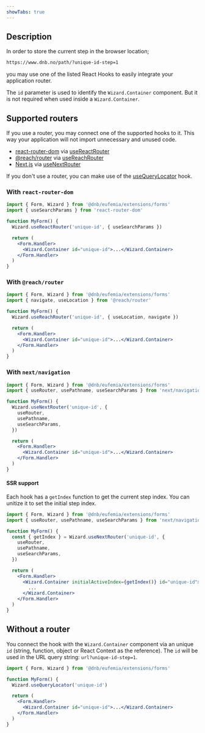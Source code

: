 ```yaml
---
showTabs: true
---
```


## Description

In order to store the current step in the browser location;

```bash
https://www.dnb.no/path/?unique-id-step=1
```

you may use one of the listed React Hooks to easily integrate your application router.

The `id` parameter is used to identify the `Wizard.Container` component. But it is not required when used inside a `Wizard.Container`.

## Supported routers

If you use a router, you may connect one of the supported hooks to it. This way your application will not import unnecessary and unused code.

- [react-router-dom](https://reactrouter.com/) via [useReactRouter](#with-react-router-dom)
- [@reach/router](https://reach.tech/router/) via [useReachRouter](#with-reachrouter)
- [Next.js](https://nextjs.org/) via [useNextRouter](#with-nextnavigation)

If you don't use a router, you can make use of the [useQueryLocator](#without-a-router) hook.

### With `react-router-dom`

```jsx
import { Form, Wizard } from '@dnb/eufemia/extensions/forms'
import { useSearchParams } from 'react-router-dom'

function MyForm() {
  Wizard.useReactRouter('unique-id', { useSearchParams })

  return (
    <Form.Handler>
      <Wizard.Container id="unique-id">...</Wizard.Container>
    </Form.Handler>
  )
}
```

### With `@reach/router`

```jsx
import { Form, Wizard } from '@dnb/eufemia/extensions/forms'
import { navigate, useLocation } from '@reach/router'

function MyForm() {
  Wizard.useReachRouter('unique-id', { useLocation, navigate })

  return (
    <Form.Handler>
      <Wizard.Container id="unique-id">...</Wizard.Container>
    </Form.Handler>
  )
}
```

### With `next/navigation`

```jsx
import { Form, Wizard } from '@dnb/eufemia/extensions/forms'
import { useRouter, usePathname, useSearchParams } from 'next/navigation'

function MyForm() {
  Wizard.useNextRouter('unique-id', {
    useRouter,
    usePathname,
    useSearchParams,
  })

  return (
    <Form.Handler>
      <Wizard.Container id="unique-id">...</Wizard.Container>
    </Form.Handler>
  )
}
```

#### SSR support

Each hook has a `getIndex` function to get the current step index. You can unitize it to set the initial step index.

```jsx
import { Form, Wizard } from '@dnb/eufemia/extensions/forms'
import { useRouter, usePathname, useSearchParams } from 'next/navigation'

function MyForm() {
  const { getIndex } = Wizard.useNextRouter('unique-id', {
    useRouter,
    usePathname,
    useSearchParams,
  })

  return (
    <Form.Handler>
      <Wizard.Container initialActiveIndex={getIndex()} id="unique-id">
        ...
      </Wizard.Container>
    </Form.Handler>
  )
}
```

## Without a router

You connect the hook with the `Wizard.Container` component via an unique `id` (string, function, object or React Context as the reference). The `id` will be used in the URL query string: `url?unique-id-step=1`.

```jsx
import { Form, Wizard } from '@dnb/eufemia/extensions/forms'

function MyForm() {
  Wizard.useQueryLocator('unique-id')

  return (
    <Form.Handler>
      <Wizard.Container id="unique-id">...</Wizard.Container>
    </Form.Handler>
  )
}
```
